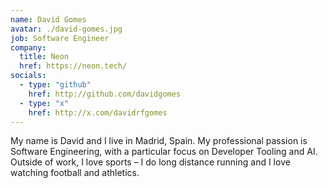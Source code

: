 ```yaml
---
name: David Gomes
avatar: ./david-gomes.jpg
job: Software Engineer
company:
  title: Neon
  href: https://neon.tech/
socials:
  - type: "github"
    href: http://github.com/davidgomes
  - type: "x"
    href: http://x.com/davidrfgomes
---
```

My name is David and I live in Madrid, Spain. My professional passion is Software Engineering, with a particular focus on Developer Tooling and AI. Outside of work, I love sports – I do long distance running and I love watching football and athletics.